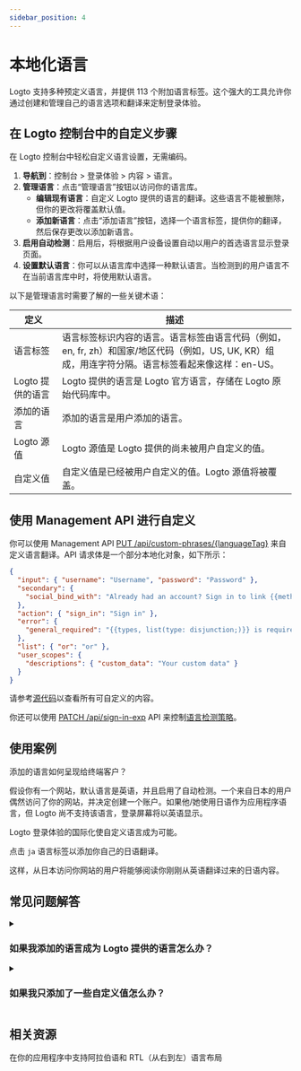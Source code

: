 ```yaml
---
sidebar_position: 4
---
```


# 本地化语言

Logto 支持多种预定义语言，并提供 113 个附加语言标签。这个强大的工具允许你通过创建和管理自己的语言选项和翻译来定制登录体验。

## 在 Logto 控制台中的自定义步骤

在 Logto 控制台中轻松自定义语言设置，无需编码。

1. **导航到**：<CloudLink to="/sign-in-experience/content">控制台 > 登录体验 > 内容 > 语言</CloudLink>。
2. **管理语言**：点击“管理语言”按钮以访问你的语言库。
   - **编辑现有语言**：自定义 Logto 提供的语言的翻译。这些语言不能被删除，但你的更改将覆盖默认值。
   - **添加新语言**：点击“添加语言”按钮，选择一个语言标签，提供你的翻译，然后保存更改以添加新语言。
3. **启用自动检测**：启用后，将根据用户设备设置自动以用户的首选语言显示登录页面。
4. **设置默认语言**：你可以从语言库中选择一种默认语言。当检测到的用户语言不在当前语言库中时，将使用默认语言。

以下是管理语言时需要了解的一些关键术语：

| 定义             | 描述                                                                                                                                               |
| ---------------- | -------------------------------------------------------------------------------------------------------------------------------------------------- |
| 语言标签         | 语言标签标识内容的语言。语言标签由语言代码（例如，en, fr, zh）和国家/地区代码（例如，US, UK, KR）组成，用连字符分隔。语言标签看起来像这样：en-US。 |
| Logto 提供的语言 | Logto 提供的语言是 Logto 官方语言，存储在 Logto 原始代码库中。                                                                                     |
| 添加的语言       | 添加的语言是用户添加的语言。                                                                                                                       |
| Logto 源值       | Logto 源值是 Logto 提供的尚未被用户自定义的值。                                                                                                    |
| 自定义值         | 自定义值是已经被用户自定义的值。Logto 源值将被覆盖。                                                                                               |

## 使用 Management API 进行自定义

你可以使用 Management API [PUT /api/custom-phrases/\{languageTag\}](https://openapi.logto.io/operation/operation-replacecustomphrase) 来自定义语言翻译。API 请求体是一个部分本地化对象，如下所示：

```json
{
  "input": { "username": "Username", "password": "Password" },
  "secondary": {
    "social_bind_with": "Already had an account? Sign in to link {{methods, list(type: disjunction;)}} with your social identity."
  },
  "action": { "sign_in": "Sign in" },
  "error": {
    "general_required": "{{types, list(type: disjunction;)}} is required"
  },
  "list": { "or": "or" },
  "user_scopes": {
    "descriptions": { "custom_data": "Your custom data" }
  }
}
```

请参考[源代码](https://github.com/logto-io/logto/blob/master/packages/phrases-experience/src/locales/en/index.ts)以查看所有可自定义的内容。

你还可以使用 [PATCH /api/sign-in-exp](https://openapi.logto.io/group/endpoint-sign-in-experience) API 来控制[语言检测策略](https://openapi.logto.io/operation/operation-getsigninexp#operation-getsigninexp-200-body-application-json-languageinfo)。

## 使用案例

添加的语言如何呈现给终端客户？

假设你有一个网站，默认语言是英语，并且启用了自动检测。一个来自日本的用户偶然访问了你的网站，并决定创建一个账户。如果他/她使用日语作为应用程序语言，但 Logto 尚不支持该语言，登录屏幕将以英语显示。

Logto 登录体验的国际化使自定义语言成为可能。

点击 `ja` 语言标签以添加你自己的日语翻译。

这样，从日本访问你网站的用户将能够阅读你刚刚从英语翻译过来的日语内容。

## 常见问题解答

<details>
  <summary>

### 如果我添加的语言成为 Logto 提供的语言怎么办？

</summary>

在左侧的语言标签旁边，将出现一个 Logto 提供的标签，你添加的语言将不再可移除。修改后的值将继续生效并替换原始 Logto 值。擦除用户提供的值以使用 Logto 默认配置提供的值。

</details>

<details>
  <summary>

### 如果我只添加了一些自定义值怎么办？

</summary>

最终用户看到的是两列合并的结果。
假设你只想对 Logto 提供的原始内容副本的一个子集进行调整。你编辑的键将是你的注册屏幕与 Logto 提供的屏幕之间的唯一区别。其余内容将保持不变。

</details>

## 相关资源

<Url href="https://blog.logto.io/rtl-language-support">
  在你的应用程序中支持阿拉伯语和 RTL（从右到左）语言布局
</Url>
